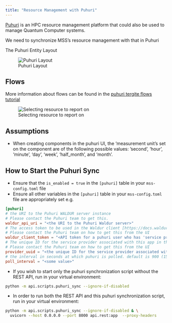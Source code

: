 ```yaml
---
title: "Resource Management with Puhuri"
---
```


[Puhuri](https://puhuri.neic.no/) is an HPC resource management platform that could also be used to manage Quantum Computer systems.

We need to synchronize MSS's resource management with that in Puhuri

The Puhuri Entity Layout

::: {layout-ncol=1}
![Puhuri Layout](../assets/img/tutorials/resource_management/puhuri-entity-layout.png){.lightbox}
:::

## Flows

More information about flows can be found in the [puhuri tergite flows tutorial](./06_puhuri_tergite_flows.qmd)

::: {layout-ncol=1}
![Selecting resource to report on](../assets/img/tutorials/resource_management/puhuri-resource-usage-reporting-flow.png){.lightbox}
:::

## Assumptions

- When creating components in the puhuri UI, the 'measurement unit's
  set on the component are of the following possible values:
  'second', 'hour', 'minute', 'day', 'week', 'half_month', and 'month'.

## How to Start the Puhuri Sync

- Ensure that the `is_enabled = true` in the `[puhuri]` table in your `mss-config.toml` file
- Ensure all other variables in the `[puhuri]` table in your `mss-config.toml` file are appropriately set e.g.

```toml
[puhuri]
# the URI to the Puhuri WALDUR server instance
# Please contact the Puhuri team to get this.
waldur_api_uri = "<the URI to the Puhuri Waldur server>"
# The access token to be used in the Waldur client [https://docs.waldur.com/user-guide/] to connect to Puhuri
# Please contact the Puhuri team on how to get this from the UI
waldur_client_token = "<API token for a puhuri user who has 'service provider manager' role for our offering on puhuri>"
# The unique ID for the service provider associated with this app in the Waldur Puhuri server
# Please contact the Puhuri team on how to get this from the UI
provider_uuid = "<the unique ID for the service provider associated with this app in Puhuri>"
# the interval in seconds at which puhuri is polled. default is 900 (15 minutes)
poll_interval = "<some value>"
```

- If you wish to start only the puhuri synchronization script without the REST API, run in your virtual environment:

```zsh
python -m api.scripts.puhuri_sync --ignore-if-disabled
```

- In order to run both the REST API and this puhuri synchronization script, run in your virtual environment:

```zsh
python -m api.scripts.puhuri_sync --ignore-if-disabled & \
  uvicorn --host 0.0.0.0 --port 8000 api.rest:app  --proxy-headers
```
